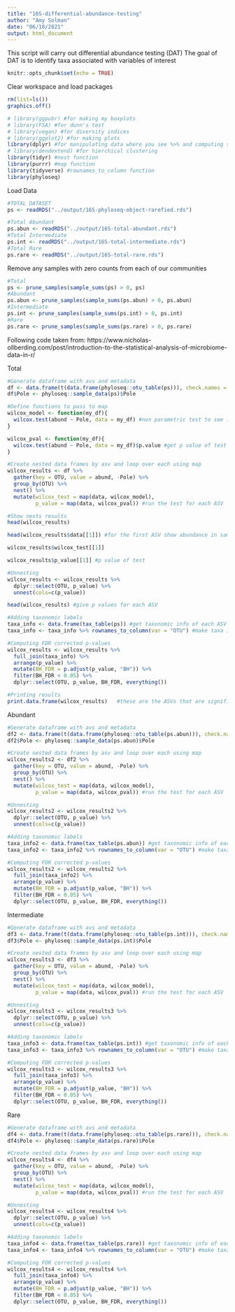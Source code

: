 ```yaml
---
title: "16S-differential-abundance-testing"
author: "Amy Solman"
date: "06/10/2021"
output: html_document
---
```

This script will carry out differential abundance testing (DAT)
The goal of DAT is to identify taxa associated with variables of interest

```r
knitr::opts_chunk$set(echo = TRUE)
```


Clear workspace and load packages
```r
rm(list=ls())
graphics.off()

# library(ggpubr) #for making my boxplots
# library(FSA) #for dunn's test
# library(vegan) #for diversity indices
# library(ggplot2) #for making plots
library(dplyr) #for manipulating data where you see %>% and computing summary stats
# library(dendextend) #for hierchical clustering
library(tidyr) #nest function
library(purrr) #map function
library(tidyverse) #rownames_to_column function
library(phyloseq)
```

Load Data
```r
#TOTAL DATASET
ps <- readRDS("../output/16S-phyloseq-object-rarefied.rds")

#Total Abundant
ps.abun <- readRDS("../output/16S-total-abundant.rds")
#Total Intermediate
ps.int <- readRDS("../output/16S-total-intermediate.rds")
#Total Rare
ps.rare <- readRDS("../output/16S-total-rare.rds")
```

Remove any samples with zero counts from each of our communities
```r
#Total
ps <- prune_samples(sample_sums(ps) > 0, ps)
#Abundant
ps.abun <- prune_samples(sample_sums(ps.abun) > 0, ps.abun)
#Intermediate
ps.int <- prune_samples(sample_sums(ps.int) > 0, ps.int)
#Rare
ps.rare <- prune_samples(sample_sums(ps.rare) > 0, ps.rare)
```

Following code taken from: https://www.nicholas-ollberding.com/post/introduction-to-the-statistical-analysis-of-microbiome-data-in-r/ 

Total
```r
#Generate dataframe with avs and metadata
df <- data.frame(t(data.frame(phyloseq::otu_table(ps))), check.names = FALSE)
df$Pole <- phyloseq::sample_data(ps)$Pole

#Define functions to pass to map
wilcox_model <- function(my_df){
  wilcox.test(abund ~ Pole, data = my_df) #non parametric test to see if the abundance of poles differ
}

wilcox_pval <- function(my_df){
  wilcox.test(abund ~ Pole, data = my_df)$p.value #get p value of test
}

#Create nested data frames by asv and loop over each using map 
wilcox_results <- df %>%
  gather(key = OTU, value = abund, -Pole) %>%
  group_by(OTU) %>%
  nest() %>%
  mutate(wilcox_test = map(data, wilcox_model),
         p_value = map(data, wilcox_pval)) #run the test for each ASV     

#Show nests results
head(wilcox_results) 

head(wilcox_results$data[[1]]) #for the first ASV show abundance in samples

wilcox_results$wilcox_test[[1]]

wilcox_results$p_value[[1]] #p value of test

#Unnesting
wilcox_results <- wilcox_results %>%
  dplyr::select(OTU, p_value) %>%
  unnest(cols=c(p_value))

head(wilcox_results) #give p values for each ASV

#Adding taxonomic labels
taxa_info <- data.frame(tax_table(ps)) #get taxonomic info of each ASV
taxa_info <- taxa_info %>% rownames_to_column(var = "OTU") #make taxa info into columns

#Computing FDR corrected p-values
wilcox_results <- wilcox_results %>%
  full_join(taxa_info) %>%
  arrange(p_value) %>%
  mutate(BH_FDR = p.adjust(p_value, "BH")) %>%
  filter(BH_FDR < 0.05) %>%
  dplyr::select(OTU, p_value, BH_FDR, everything())

#Printing results
print.data.frame(wilcox_results)   #these are the ASVs that are significantly differentially abundant between poles
```

Abundant
```r
#Generate dataframe with avs and metadata
df2 <- data.frame(t(data.frame(phyloseq::otu_table(ps.abun))), check.names = FALSE)
df2$Pole <- phyloseq::sample_data(ps.abun)$Pole

#Create nested data frames by asv and loop over each using map 
wilcox_results2 <- df2 %>%
  gather(key = OTU, value = abund, -Pole) %>%
  group_by(OTU) %>%
  nest() %>%
  mutate(wilcox_test = map(data, wilcox_model),
         p_value = map(data, wilcox_pval)) #run the test for each ASV     

#Unnesting
wilcox_results2 <- wilcox_results2 %>%
  dplyr::select(OTU, p_value) %>%
  unnest(cols=c(p_value))

#Adding taxonomic labels
taxa_info2 <- data.frame(tax_table(ps.abun)) #get taxonomic info of each ASV
taxa_info2 <- taxa_info2 %>% rownames_to_column(var = "OTU") #make taxa info into columns

#Computing FDR corrected p-values
wilcox_results2 <- wilcox_results2 %>%
  full_join(taxa_info2) %>%
  arrange(p_value) %>%
  mutate(BH_FDR = p.adjust(p_value, "BH")) %>%
  filter(BH_FDR < 0.05) %>%
  dplyr::select(OTU, p_value, BH_FDR, everything())
```

Intermediate
```r
#Generate dataframe with avs and metadata
df3 <- data.frame(t(data.frame(phyloseq::otu_table(ps.int))), check.names = FALSE)
df3$Pole <- phyloseq::sample_data(ps.int)$Pole

#Create nested data frames by asv and loop over each using map 
wilcox_results3 <- df3 %>%
  gather(key = OTU, value = abund, -Pole) %>%
  group_by(OTU) %>%
  nest() %>%
  mutate(wilcox_test = map(data, wilcox_model),
         p_value = map(data, wilcox_pval)) #run the test for each ASV     

#Unnesting
wilcox_results3 <- wilcox_results3 %>%
  dplyr::select(OTU, p_value) %>%
  unnest(cols=c(p_value))

#Adding taxonomic labels
taxa_info3 <- data.frame(tax_table(ps.int)) #get taxonomic info of each ASV
taxa_info3 <- taxa_info3 %>% rownames_to_column(var = "OTU") #make taxa info into columns

#Computing FDR corrected p-values
wilcox_results3 <- wilcox_results3 %>%
  full_join(taxa_info3) %>%
  arrange(p_value) %>%
  mutate(BH_FDR = p.adjust(p_value, "BH")) %>%
  filter(BH_FDR < 0.05) %>%
  dplyr::select(OTU, p_value, BH_FDR, everything())
```

Rare
```r
#Generate dataframe with avs and metadata
df4 <- data.frame(t(data.frame(phyloseq::otu_table(ps.rare))), check.names = FALSE)
df4$Pole <- phyloseq::sample_data(ps.rare)$Pole

#Create nested data frames by asv and loop over each using map 
wilcox_results4 <- df4 %>%
  gather(key = OTU, value = abund, -Pole) %>%
  group_by(OTU) %>%
  nest() %>%
  mutate(wilcox_test = map(data, wilcox_model),
         p_value = map(data, wilcox_pval)) #run the test for each ASV     

#Unnesting
wilcox_results4 <- wilcox_results4 %>%
  dplyr::select(OTU, p_value) %>%
  unnest(cols=c(p_value))

#Adding taxonomic labels
taxa_info4 <- data.frame(tax_table(ps.rare)) #get taxonomic info of each ASV
taxa_info4 <- taxa_info4 %>% rownames_to_column(var = "OTU") #make taxa info into columns

#Computing FDR corrected p-values
wilcox_results4 <- wilcox_results4 %>%
  full_join(taxa_info4) %>%
  arrange(p_value) %>%
  mutate(BH_FDR = p.adjust(p_value, "BH")) %>%
  filter(BH_FDR < 0.05) %>%
  dplyr::select(OTU, p_value, BH_FDR, everything())
```
